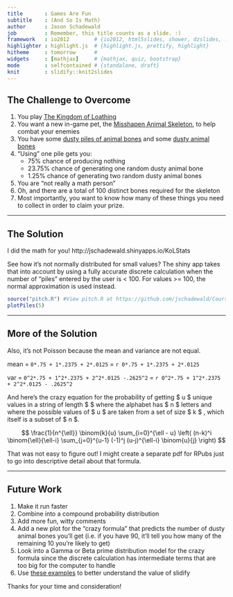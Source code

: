 ```yaml
---
title       : Games Are Fun
subtitle    : (And So Is Math)
author      : Jason Schadewald
job         : Remember, this title counts as a slide. :)
framework   : io2012        # {io2012, html5slides, shower, dzslides, ...}
highlighter : highlight.js  # {highlight.js, prettify, highlight}
hitheme     : tomorrow      # 
widgets     : [mathjax]     # {mathjax, quiz, bootstrap}
mode        : selfcontained # {standalone, draft}
knit        : slidify::knit2slides
---
```



## The Challenge to Overcome

1. You play [The Kingdom of Loathing](www.kingdomofloathing.com)
2. You want a new in-game pet, the [Misshapen Animal Skeleton](http://kol.coldfront.net/thekolwiki/index.php/Misshapen_Animal_Skeleton), to help combat your enemies
3. You have some [dusty piles of animal bones](http://kol.coldfront.net/thekolwiki/index.php/Dusty_pile_of_animal_bones) and some [dusty animal bones](http://kol.coldfront.net/thekolwiki/index.php/Dusty_animal_bones)
4. "Using" one pile gets you:
   * 75% chance of producing nothing
   * 23.75% chance of generating one random dusty animal bone
   * 1.25% chance of generating two random dusty animal bones
5. You are "not really a math person"
6. Oh, and there are a total of 100 distinct bones required for the skeleton
7. Most importantly, you want to know how many of these things you need to collect in order to claim your prize.


--- 

## The Solution

I did the math for you! http://jschadewald.shinyapps.io/KoLStats

See how it's not normally distributed for small values? The shiny app takes that into account by using a fully accurate discrete calculation when the number of "piles" entered by the user is < 100.  For values >= 100, the normal approximation is used instead.

```r
source("pitch.R") #View pitch.R at https://github.com/jschadewald/CourseraPitchProject
plotPiles(5)
```


--- 

## More of the Solution

Also, it's not Poisson because the mean and variance are not equal.

mean = ```0*.75 + 1*.2375 + 2*.0125``` = `r 0*.75 + 1*.2375 + 2*.0125`

var = ```0^2*.75 + 1^2*.2375 + 2^2*.0125 -.2625^2``` = `r 0^2*.75 + 1^2*.2375 + 2^2*.0125 - .2625^2`


And here's the crazy equation for the probability of getting $ u $ unique values in a string of length $ \ell $ where the alphabet has $ n $ letters and where the possible values of $ u $ are taken from a set of size $ k $ , which itself is a subset of $ n $.

$$ \frac{1}{n^{\ell}} \binom{k}{u} \sum_{i=0}^{\ell - u} \left( (n-k)^i \binom{\ell}{\ell-i} \sum_{j=0}^{u-1} (-1)^j (u-j)^{\ell-i} \binom{u}{j} \right) $$

That was not easy to figure out! I might create a separate pdf for RPubs just to go into descriptive detail about that formula.

--- 

## Future Work

1. Make it run faster
2. Combine into a compound probability distribution
3. Add more fun, witty comments
4. Add a new plot for the "crazy formula" that predicts the number of dusty animal bones you'll get (i.e. if you have 90, it'll tell you how many of the remaining 10 you're likely to get)
5. Look into a Gamma or Beta prime distribution model for the crazy formula since the discrete calculation has intermediate terms that are too big for the computer to handle
6. Use [these examples](http://www.r-bloggers.com/slidify-did-that-and-that-and/) to better understand the value of slidify

Thanks for your time and consideration!